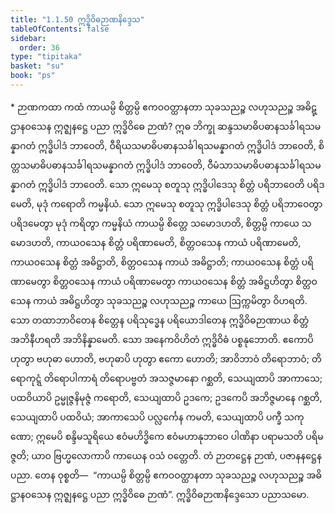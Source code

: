 ```yaml
---
title: "1.1.50 ဣဒ္ဓိဝိဓဉာဏနိဒ္ဒေသ"
tableOfContents: false
sidebar:
  order: 36
type: "tipitaka"
basket: "su"
book: "ps"
---
```



<DynamicBreadcrumb />

<Paragraph type="center" book="ps">
* ဉာဏကထာ
</Paragraph>


<Division number="101" book="ps" e="ch" v="26" p="107">

<Paragraph number="620" book="ps">
ကထံ ကာယမ္ပိ စိတ္တမ္ပိ ဧကဝဝတ္ထာနတာ သုခသညဉ္စ လဟုသညဉ္စ အဓိဋ္ဌာနဝသေန ဣဇ္ဈနဋ္ဌေ ပညာ ဣဒ္ဓိဝိဓေ ဉာဏံ? ဣဓ ဘိက္ခု ဆန္ဒသမာဓိပဓာနသင်္ခါရသမန္နာဂတံ ဣဒ္ဓိပါဒံ ဘာဝေတိ, ဝီရိယသမာဓိပဓာနသင်္ခါရသမန္နာဂတံ ဣဒ္ဓိပါဒံ ဘာဝေတိ, စိတ္တသမာဓိပဓာနသင်္ခါရသမန္နာဂတံ ဣဒ္ဓိပါဒံ ဘာဝေတိ, ဝီမံသာသမာဓိပဓာနသင်္ခါရသမန္နာဂတံ ဣဒ္ဓိပါဒံ ဘာဝေတိ. သော ဣမေသု စတူသု ဣဒ္ဓိပါဒေသု စိတ္တံ ပရိဘာဝေတိ ပရိဒမေတိ, မုဒုံ ကရောတိ ကမ္မနိယံ. သော ဣမေသု စတူသု ဣဒ္ဓိပါဒေသု စိတ္တံ ပရိဘာဝေတွာ ပရိဒမေတွာ မုဒုံ ကရိတွာ ကမ္မနိယံ ကာယမ္ပိ စိတ္တေ သမောဒဟတိ, စိတ္တမ္ပိ ကာယေ သမောဒဟတိ, ကာယဝသေန စိတ္တံ ပရိဏာမေတိ, စိတ္တဝသေန ကာယံ ပရိဏာမေတိ, ကာယဝသေန စိတ္တံ အဓိဋ္ဌာတိ, စိတ္တဝသေန ကာယံ အဓိဋ္ဌာတိ; ကာယဝသေန စိတ္တံ ပရိဏာမေတွာ စိတ္တဝသေန ကာယံ ပရိဏာမေတွာ ကာယဝသေန စိတ္တံ အဓိဋ္ဌဟိတွာ စိတ္တဝသေန ကာယံ အဓိဋ္ဌဟိတွာ သုခသညဉ္စ လဟုသညဉ္စ ကာယေ ဩက္ကမိတွာ ဝိဟရတိ. သော တထာဘာဝိတေန စိတ္တေန ပရိသုဒ္ဓေန ပရိယောဒါတေန ဣဒ္ဓိဝိဓဉာဏာယ စိတ္တံ အဘိနီဟရတိ အဘိနိန္နာမေတိ. သော အနေကဝိဟိတံ ဣဒ္ဓိဝိဓံ ပစ္စနုဘောတိ.
</Paragraph>

</Division>
<Division number="102" book="ps" e="ch" v="26" p="107">

<Paragraph number="621" book="ps">
ဧကောပိ ဟုတွာ ဗဟုဓာ ဟောတိ, ဗဟုဓာပိ ဟုတွာ ဧကော ဟောတိ; အာဝိဘာဝံ တိရောဘာဝံ; တိရောကုဋ္ဋံ တိရောပါကာရံ တိရောပဗ္ဗတံ အသဇ္ဇမာနော ဂစ္ဆတိ, သေယျထာပိ အာကာသေ; ပထဝိယာပိ ဥမ္မုဇ္ဇနိမုဇ္ဇံ ကရောတိ, သေယျထာပိ ဥဒကေ; ဥဒကေပိ အဘိဇ္ဇမာနေ ဂစ္ဆတိ, သေယျထာပိ ပထဝိယံ; အာကာသေပိ ပလ္လင်္ကေန ကမတိ, သေယျထာပိ ပက္ခီ သကုဏော; ဣမေပိ စန္ဒိမသူရိယေ ဧဝံမဟိဒ္ဓိကေ ဧဝံမဟာနုဘာဝေ ပါဏိနာ ပရာမသတိ ပရိမဇ္ဇတိ; ယာဝ ဗြဟ္မလောကာပိ ကာယေန ဝသံ ဝတ္တေတိ. တံ ဉာတဋ္ဌေန ဉာဏံ, ပဇာနနဋ္ဌေန ပညာ. တေန ဝုစ္စတိ—  “ကာယမ္ပိ စိတ္တမ္ပိ ဧကဝဝတ္ထာနတာ သုခသညဉ္စ လဟုသညဉ္စ အဓိဋ္ဌာနဝသေန ဣဇ္ဈနဋ္ဌေ ပညာ ဣဒ္ဓိဝိဓေ ဉာဏံ”.

</Paragraph>
</Division>

<Paragraph number="622" type="center" book="ps">
ဣဒ္ဓိဝိဓဉာဏနိဒ္ဒေသော ပညာသမော.
</Paragraph>